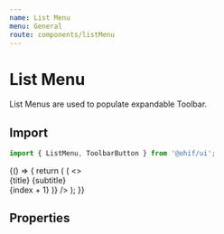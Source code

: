 ```yaml
---
name: List Menu
menu: General
route: components/listMenu
---
```



# List Menu

List Menus are used to populate expandable Toolbar.

## Import

```javascript
import { ListMenu, ToolbarButton } from '@ohif/ui';
```

<Playground>
  {() => {
    return (
      <ToolbarButton items={[
        { value: 'windowLevelPreset1', title: 'Soft tissue', subtitle: '400 / 40' },
        { value: 'windowLevelPreset2', title: 'Lung', subtitle: '1500 / -600' },
        { value: 'windowLevelPreset3', title: 'Liver', subtitle: '150 / 90' },
        { value: 'windowLevelPreset4', title: 'Bone', subtitle: '80 / 40' },
        { value: 'windowLevelPreset5', title: 'Brain', subtitle: '2500 / 480' },
      ]}
      renderer={
        ({ title, subtitle, isActive, index }) => (
          <>
            <div>
              <span className={classnames(isActive ? "text-black" : "text-white", "mr-2 text-base")}>
                {title}
              </span>
              <span className={classnames(isActive ? "text-black" : "text-aqua-pale", "font-thin text-sm")}>
                {subtitle}
              </span>
            </div>
            <span className={classnames(isActive ? "text-black" : "text-primary-active", "text-sm")}>{index + 1}</span>
          </>
        )}
      />
    );
  }}
</Playground>

## Properties

<Props of={ListMenu} />
